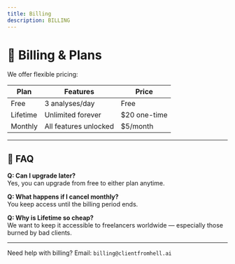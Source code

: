 ```yaml
---
title: Billing
description: BILLING
---
```


# 💸 Billing & Plans

We offer flexible pricing:

| Plan     | Features              | Price        |
| -------- | --------------------- | ------------ |
| Free     | 3 analyses/day        | Free         |
| Lifetime | Unlimited forever     | $20 one-time |
| Monthly  | All features unlocked | $5/month     |

---

## 🤔 FAQ

**Q: Can I upgrade later?**  
Yes, you can upgrade from free to either plan anytime.

**Q: What happens if I cancel monthly?**  
You keep access until the billing period ends.

**Q: Why is Lifetime so cheap?**  
We want to keep it accessible to freelancers worldwide — especially those burned by bad clients.

---

Need help with billing? Email: `billing@clientfromhell.ai`
